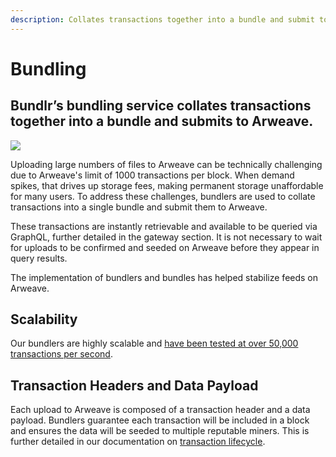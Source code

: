 ```yaml
---
description: Collates transactions together into a bundle and submit to Arweave
---
```


# Bundling

<h2 className="text-xl mt-2">
	Bundlr’s bundling service collates transactions together into a bundle and submits to Arweave.
</h2>

<img className="mt-5" src="/img/learn/bundling.png" />

Uploading large numbers of files to Arweave can be technically challenging due to Arweave's limit of 1000 transactions per block. When demand spikes, that drives up storage fees, making permanent storage unaffordable for many users. To address these challenges, bundlers are used to collate transactions into a single bundle and submit them to Arweave.

These transactions are instantly retrievable and available to be queried via GraphQL, further detailed in the gateway section. It is not necessary to wait for uploads to be confirmed and seeded on Arweave before they appear in query results.

The implementation of bundlers and bundles has helped stabilize feeds on Arweave.

## Scalability

Our bundlers are highly scalable and [have been tested at over 50,000 transactions per second](https://www.youtube.com/watch?v=JKEivHKDXAo).

## Transaction Headers and Data Payload

Each upload to Arweave is composed of a transaction header and a data payload. Bundlers guarantee each transaction will be included in a block and ensures the data will be seeded to multiple reputable miners. This is further detailed in our documentation on [transaction lifecycle](/learn/transaction-lifecycle).
